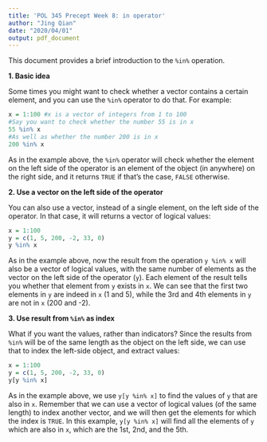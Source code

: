 ```yaml
---
title: 'POL 345 Precept Week 8: in operator'
author: "Jing Qian"
date: "2020/04/01"
output: pdf_document
---
```


This document provides a brief introduction to the `%in%` operation. 

**1. Basic idea**

Some times you might want to check whether a vector contains a certain element, and you can use the `%in%` operator to do that. For example:

```r
x = 1:100 #x is a vector of integers from 1 to 100
#Say you want to check whether the number 55 is in x
55 %in% x
#As well as whether the number 200 is in x
200 %in% x
```

As in the example above, the `%in%` operator will check whether the element on the left side of the operator is an element of the object (in anywhere) on the right side, and it returns `TRUE` if that's the case, `FALSE` otherwise.

**2. Use a vector on the left side of the operator**

You can also use a vector, instead of a single element, on the left side of the operator. In that case, it will returns a vector of logical values:

```r
x = 1:100
y = c(1, 5, 200, -2, 33, 0)
y %in% x
```

As in the example above, now the result from the operation `y %in% x` will also be a vector of logical values, with the same number of elements as the vector on the left side of the operator (`y`). Each element of the result tells you whether that element from `y` exists in `x`. We can see that the first two elements in `y` are indeed in `x` (1 and 5), while the 3rd and 4th elements in `y` are not in `x` (200 and -2).

**3. Use result from `%in%` as index**

What if you want the values, rather than indicators? Since the results from `%in%` will be of the same length as the object on the left side, we can use that to index the left-side object, and extract values:

```r
x = 1:100
y = c(1, 5, 200, -2, 33, 0)
y[y %in% x]
```

As in the example above, we use `y[y %in% x]` to find the values of `y` that are also in `x`. Remember that we can use a vector of logical values (of the same length) to index another vector, and we will then get the elements for which the index is `TRUE`. In this example, `y[y %in% x]` will find all the elements of `y` which are also in `x`, which are the 1st, 2nd, and the 5th. 